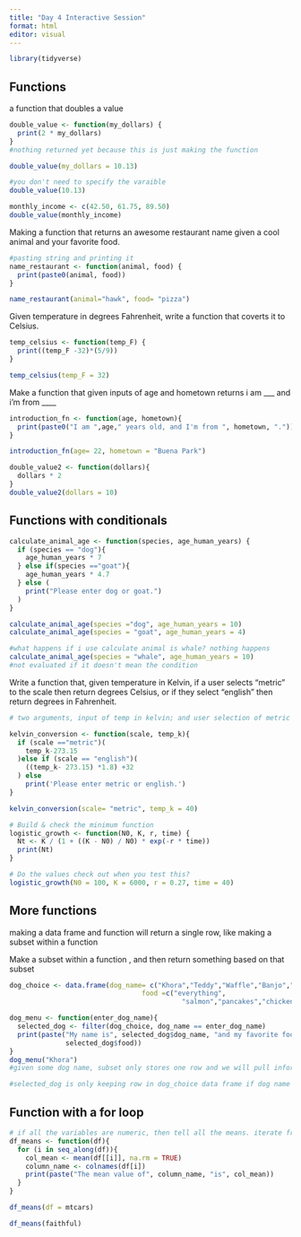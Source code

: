 ```yaml
---
title: "Day 4 Interactive Session"
format: html
editor: visual
---
```


```r
library(tidyverse)
```

## Functions

a function that doubles a value

```r
double_value <- function(my_dollars) {
  print(2 * my_dollars)
}
#nothing returned yet because this is just making the function
```

```r
double_value(my_dollars = 10.13)
```

```r
#you don't need to specify the varaible
double_value(10.13)
```

```r
monthly_income <- c(42.50, 61.75, 89.50)
double_value(monthly_income)
```

Making a function that returns an awesome restaurant name given a cool animal and your favorite food.

```r
#pasting string and printing it
name_restaurant <- function(animal, food) {
  print(paste0(animal, food))
}

name_restaurant(animal="hawk", food= "pizza")
```

Given temperature in degrees Fahrenheit, write a function that coverts it to Celsius.

```r
temp_celsius <- function(temp_F) {
  print((temp_F -32)*(5/9))
}

temp_celsius(temp_F = 32)
```

Make a function that given inputs of age and hometown returns i am \_\_\_ and i'm from \_\_\_\_

```r
introduction_fn <- function(age, hometown){
  print(paste0("I am ",age," years old, and I'm from ", hometown, "."))
}

introduction_fn(age= 22, hometown = "Buena Park")
```

```r
double_value2 <- function(dollars){
  dollars * 2
}
double_value2(dollars = 10)
```

## Functions with conditionals

```r
calculate_animal_age <- function(species, age_human_years) {
  if (species == "dog"){
    age_human_years * 7
  } else if(species =="goat"){
    age_human_years * 4.7
  } else (
    print("Please enter dog or goat.")
  )
}

calculate_animal_age(species ="dog", age_human_years = 10)
calculate_animal_age(species = "goat", age_human_years = 4)

#what happens if i use calculate animal is whale? nothing happens
calculate_animal_age(species = "whale", age_human_years = 10)
#not evaluated if it doesn't mean the condition 
```

Write a function that, given temperature in Kelvin, if a user selects "metric" to the scale then return degrees Celsius, or if they select "english" then return degrees in Fahrenheit.

```r
# two arguments, input of temp in kelvin; and user selection of metric or english

kelvin_conversion <- function(scale, temp_k){
  if (scale =="metric")(
    temp_k-273.15
  )else if (scale == "english")(
    ((temp_k- 273.15) *1.8) +32
  ) else
    print('Please enter metric or english.')
}

kelvin_conversion(scale= "metric", temp_k = 40)
```

```r
# Build & check the minimum function
logistic_growth <- function(N0, K, r, time) {
  Nt <- K / (1 + ((K - N0) / N0) * exp(-r * time))
  print(Nt)
}

# Do the values check out when you test this? 
logistic_growth(N0 = 100, K = 6000, r = 0.27, time = 40)
```

## More functions

making a data frame and function will return a single row, like making a subset within a function

Make a subset within a function , and then return something based on that subset

```r
dog_choice <- data.frame(dog_name= c("Khora","Teddy","Waffle","Banjo","Tallie"),
                                 food =c("everything",
                                           "salmon","pancakes","chicken","enchiladas"))
```

```r
dog_menu <- function(enter_dog_name){
  selected_dog <- filter(dog_choice, dog_name == enter_dog_name)
  print(paste("My name is", selected_dog$dog_name, "and my favorite food is",
              selected_dog$food))
}
dog_menu("Khora")
#given some dog name, subset only stores one row and we will pull information from that existing row, filtering a function , filtering data frame to single row. 

#selected_dog is only keeping row in dog_choice data frame if dog name user enters matches. filter statement asks if it matches the name in each of the row, the only thing kept is the one row. 
```

## Function with a for loop 

```r
# if all the variables are numeric, then tell all the means. iterate from 1 to number of columns is in that data frame
df_means <- function(df){
  for (i in seq_along(df)){
    col_mean <- mean(df[[i]], na.rm = TRUE)
    column_name <- colnames(df[i])
    print(paste("The mean value of", column_name, "is", col_mean))
  }
}
```

```r
df_means(df = mtcars)
```

```r
df_means(faithful)
```
